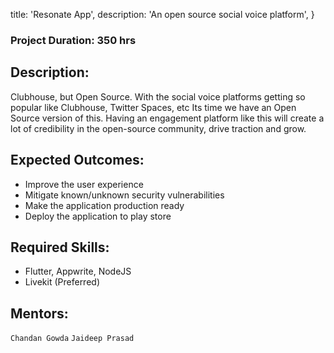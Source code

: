 
  title: 'Resonate App',
  description: 'An open source social voice platform',
}


### Project Duration: 350 hrs

## Description:

Clubhouse, but Open Source. With the social voice platforms getting so popular like Clubhouse, Twitter Spaces, etc Its time we have an Open Source version of this. Having an engagement platform like this will create a lot of credibility in the open-source community, drive traction and grow.

## Expected Outcomes:

- Improve the user experience
- Mitigate known/unknown security vulnerabilities
- Make the application production ready
- Deploy the application to play store

## Required Skills:

- Flutter, Appwrite, NodeJS
- Livekit (Preferred)

## Mentors:

`Chandan Gowda`
`Jaideep Prasad`
